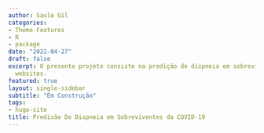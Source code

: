 ```yaml
---
author: Saulo Gil
categories:
- Theme Features
- R
- package
date: "2022-04-27"
draft: false
excerpt: O presente projeto consiste na predição de dispneia em sobreviventes da COVID-19 6-9 meses após alta hospitalar. 
  websites.
featured: true
layout: single-sidebar
subtitle: "Em Construção"
tags:
- hugo-site
title: Predisão De Dispneia em Sobreviventes da COVID-19
---
```


